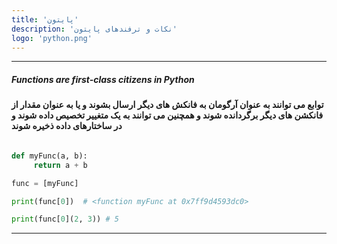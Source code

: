 ```yaml
---
title: 'پایتون'
description: 'نکات و ترفندهای پایتون'
logo: 'python.png'
---
```


----

##### Functions are first-class citizens in Python

#### توابع می توانند به عنوان آرگومان به فانکش های دیگر ارسال بشوند و یا به عنوان مقدار از فانکشن های دیگر برگردانده شوند و همچنین می توانند به یک متغییر تخصیص داده شوند و در ساختارهای داده ذخیره شوند



<div dir="ltr">


```python

def myFunc(a, b):
     return a + b

func = [myFunc]

print(func[0])  # <function myFunc at 0x7ff9d4593dc0>

print(func[0](2, 3)) # 5

```

</div>

----